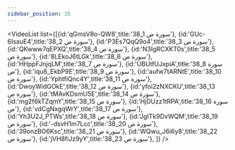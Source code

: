 ```yaml
---
sidebar_position: 35
---
```


<VideoList list={[{id:'qGmsV8o-QW8',title:'38_1 سورة ص'},
{id:'GUc-6IsauE4',title:'38_2 سورة ص'},
{id:'P3Es7QqQ9o4',title:'38_3 سورة ص'},
{id:'QKwww7qEPXQ',title:'38_4 سورة ص'},
{id:'N3IgRCXKT0s',title:'38_5 سورة ص'},
{id:'8LEkoJ6tLGk',title:'38_6 سورة ص'},
{id:'HHppFJnjqLM',title:'38_7 سورة ص'},
{id:'UBUtfUJxpiA',title:'38_8 سورة ص'},
{id:'iqu8_EkbP9E',title:'38_9 سورة ص'},
{id:'aufw7tARNtE',title:'38_10 سورة ص'},
{id:'YphtfiQnc4Y',title:'38_11 سورة ص'},
{id:'DwoyWidGOkE',title:'38_12 سورة ص'},
{id:'yfoi2zNXCKU',title:'38_13 سورة ص'},
{id:'tMAvKDsmU5E',title:'38_14 سورة ص'},
{id:'mg2f6kTZqmY',title:'38_15 سورة ص'},
{id:'HjDUzz1tRPA',title:'38_16 سورة ص'},
{id:'vdCgNxgqWrY',title:'38_17 سورة ص'},
{id:'Yh3U2J_PTWs',title:'38_18 سورة ص'},
{id:'JgITk9DvWQM',title:'38_19 سورة ص'},
{id:'-dsvH1m7Lcc',title:'38_20 سورة ص'},
{id:'39onzBO6Ksc',title:'38_21 سورة ص'},
{id:'WQwu_J6i6y8',title:'38_22 سورة ص'},
{id:'jVH8fiJz9yY',title:'38_23 سورة ص'},
]}
/>
